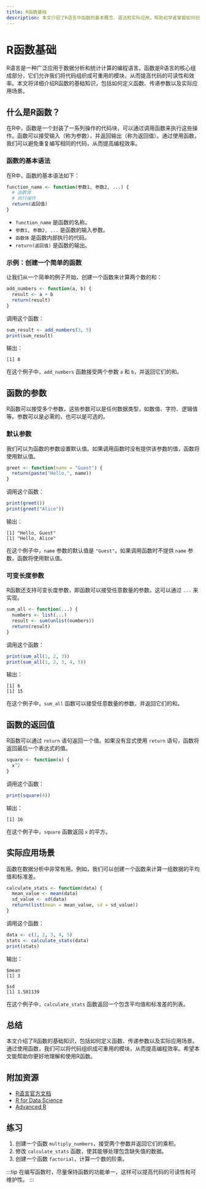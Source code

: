 ```yaml
---
title: R函数基础
description: 本文介绍了R语言中函数的基本概念、语法和实际应用，帮助初学者掌握如何创建和使用R函数。
---
```


# R函数基础

R语言是一种广泛应用于数据分析和统计计算的编程语言。函数是R语言的核心组成部分，它们允许我们将代码组织成可重用的模块，从而提高代码的可读性和效率。本文将详细介绍R函数的基础知识，包括如何定义函数、传递参数以及实际应用场景。

## 什么是R函数？

在R中，函数是一个封装了一系列操作的代码块，可以通过调用函数来执行这些操作。函数可以接受输入（称为参数），并返回输出（称为返回值）。通过使用函数，我们可以避免重复编写相同的代码，从而提高编程效率。

### 函数的基本语法

在R中，函数的基本语法如下：

```r
function_name <- function(参数1, 参数2, ...) {
  # 函数体
  # 执行操作
  return(返回值)
}
```

- `function_name` 是函数的名称。
- `参数1, 参数2, ...` 是函数的输入参数。
- `函数体` 是函数内部执行的代码。
- `return(返回值)` 是函数的输出。

### 示例：创建一个简单的函数

让我们从一个简单的例子开始，创建一个函数来计算两个数的和：

```r
add_numbers <- function(a, b) {
  result <- a + b
  return(result)
}
```

调用这个函数：

```r
sum_result <- add_numbers(3, 5)
print(sum_result)
```

输出：

```
[1] 8
```

在这个例子中，`add_numbers` 函数接受两个参数 `a` 和 `b`，并返回它们的和。

## 函数的参数

R函数可以接受多个参数，这些参数可以是任何数据类型，如数值、字符、逻辑值等。参数可以是必需的，也可以是可选的。

### 默认参数

我们可以为函数的参数设置默认值。如果调用函数时没有提供该参数的值，函数将使用默认值。

```r
greet <- function(name = "Guest") {
  return(paste("Hello,", name))
}
```

调用这个函数：

```r
print(greet())
print(greet("Alice"))
```

输出：

```
[1] "Hello, Guest"
[1] "Hello, Alice"
```

在这个例子中，`name` 参数的默认值是 `"Guest"`。如果调用函数时不提供 `name` 参数，函数将使用默认值。

### 可变长度参数

R函数还支持可变长度参数，即函数可以接受任意数量的参数。这可以通过 `...` 来实现。

```r
sum_all <- function(...) {
  numbers <- list(...)
  result <- sum(unlist(numbers))
  return(result)
}
```

调用这个函数：

```r
print(sum_all(1, 2, 3))
print(sum_all(1, 2, 3, 4, 5))
```

输出：

```
[1] 6
[1] 15
```

在这个例子中，`sum_all` 函数可以接受任意数量的参数，并返回它们的和。

## 函数的返回值

R函数可以通过 `return` 语句返回一个值。如果没有显式使用 `return` 语句，函数将返回最后一个表达式的值。

```r
square <- function(x) {
  x^2
}
```

调用这个函数：

```r
print(square(4))
```

输出：

```
[1] 16
```

在这个例子中，`square` 函数返回 `x` 的平方。

## 实际应用场景

函数在数据分析中非常有用。例如，我们可以创建一个函数来计算一组数据的平均值和标准差。

```r
calculate_stats <- function(data) {
  mean_value <- mean(data)
  sd_value <- sd(data)
  return(list(mean = mean_value, sd = sd_value))
}
```

调用这个函数：

```r
data <- c(1, 2, 3, 4, 5)
stats <- calculate_stats(data)
print(stats)
```

输出：

```
$mean
[1] 3

$sd
[1] 1.581139
```

在这个例子中，`calculate_stats` 函数返回一个包含平均值和标准差的列表。

## 总结

本文介绍了R函数的基础知识，包括如何定义函数、传递参数以及实际应用场景。通过使用函数，我们可以将代码组织成可重用的模块，从而提高编程效率。希望本文能帮助你更好地理解和使用R函数。

## 附加资源

- [R语言官方文档](https://cran.r-project.org/manuals.html)
- [R for Data Science](https://r4ds.had.co.nz/)
- [Advanced R](https://adv-r.hadley.nz/)

## 练习

1. 创建一个函数 `multiply_numbers`，接受两个参数并返回它们的乘积。
2. 修改 `calculate_stats` 函数，使其能够处理包含缺失值的数据。
3. 创建一个函数 `factorial`，计算一个数的阶乘。

:::tip
在编写函数时，尽量保持函数的功能单一，这样可以提高代码的可读性和可维护性。
:::